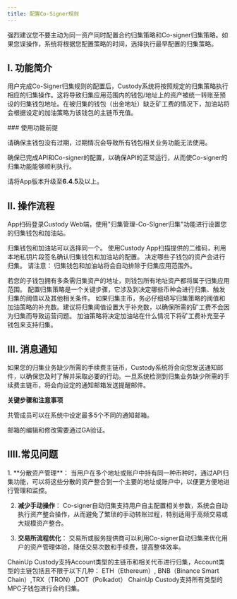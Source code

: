 ```yaml
---
title: 配置Co-Signer规则
---
```

<Tip> 
强烈建议您不要主动为同一资产同时配置合约归集策略和Co-signer归集策略。如果您误操作，系统将根据您配置策略的时间，选择执行最早配置的归集策略。
</Tip>

## I. 功能简介
用户完成Co-Signer归集规则的配置后，Custody系统将按照规定的归集策略执行相应的归集操作。这将导致归集应用范围内的钱包/地址上的资产被统一转账至预设的归集钱包地址。在被归集的钱包（出金地址）缺乏矿工费的情况下，加油站将会根据设定的加油策略为该钱包的主链币充值。

<Note> 
### 使用功能前提

请确保主钱包没有过期，过期情况会导致所有钱包相关业务功能无法使用。

确保已完成API和Co-signer的配置，以确保API的正常运行，从而使Co-signer的归集功能能够顺利执行。

请将App版本升级至**6.4.5**及以上。
</Note>


## II. 操作流程

<Steps>
<Step title="配置归集钱包和加油站">
   App扫码登录Custody Web端，使用"归集管理-Co-SIgner归集"功能进行设置您的归集钱包和加油站。 

   归集钱包和加油站可以选择同一个。
</Step>
<Step title="确认钱包配置">
    使用Custody App扫描提供的二维码，利用本地私钥片段签名确认归集钱包和加油站的配置。
</Step>
<Step title="决定归集应用范围">
   决定哪些子钱包的资产会进行归集。
   <Tip>
   请注意：
   归集钱包和加油站将会自动排除于归集应用范围外。

   若您的子钱包拥有多条需归集资产的地址，则钱包所有地址资产都将属于归集应用范围。
   </Tip>
</Step>
<Step title="配置归集策略">
   配置归集策略是一个关键步骤，它涉及到决定哪些币种会进行归集、触发归集的阈值以及其他相关条件。
  <Tip>
   如果归集主币，务必仔细填写归集策略的阈值和加油策略的补充数。建议将归集阈值设置大于补充数，以确保所需的矿工费不会因为归集而导致运营问题。
 </Tip>
</Step>
<Step title="配置加油策略">
   加油策略将决定加油站在什么情况下将矿工费补充至子钱包来支持归集。
   
</Step>
</Steps>


## III. 消息通知

如果您的归集业务缺少所需的手续费主链币，Custody系统将会向您发送通知邮件，以确保您及时了解并采取必要的行动。一旦系统检测到归集业务缺少所需的手续费主链币，将会向设定的通知邮箱发送提醒邮件。

<Warning>

**关键步骤和注意事项**

共管成员可以在系统中设定最多5个不同的通知邮箱。

邮箱的编辑和修改需要通过GA验证。

</Warning>

## IIII.常见问题

<Accordion title="Co-Signer归集的主要作用是什么？">
1. **分散资产管理**： 当用户在多个地址或账户中持有同一种币种时，通过API归集功能，可以将这些分散的资产整合到一个主要的地址或账户中，以便更方便地进行管理和监控。

2. **减少手动操作**： Co-signer自动归集支持用户自主配置相关参数，系统会自动执行资产整合操作，从而避免了繁琐的手动转账过程，特别适用于高频交易或大规模资产整合。

3. **交易所流程优化**： 交易所或服务提供商可以利用Co-signer自动归集来优化用户的资产管理体验，降低交易次数和手续费，提高整体效率。
</Accordion>


<Accordion title="Co-Signer归集的资产类型有哪些？">
ChainUp Custody支持Account类型的主链币和相关代币进行归集，Account类型的主链包括且不限于以下几种：
ETH（Ethereum）, BNB（Binance Smart Chain）,TRX（TRON）,DOT（Polkadot）
</Accordion>

<Accordion title="Co-Signer归集的钱包类型有哪些？">
ChainUp Custody支持所有类型的MPC子钱包进行合约归集。
</Accordion>
